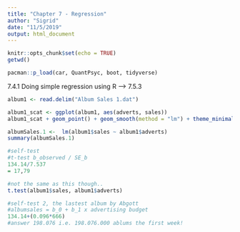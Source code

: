 ```yaml
---
title: "Chapter 7 - Regression"
author: "Sigrid"
date: "11/5/2019"
output: html_document
---
```


```r
knitr::opts_chunk$set(echo = TRUE)
getwd()
```

```r
pacman::p_load(car, QuantPsyc, boot, tidyverse)
```

7.4.1 Doing simple regression using R --> 7.5.3

```r
album1 <- read.delim("Album Sales 1.dat")

album1_scat <- ggplot(album1, aes(adverts, sales)) 
album1_scat + geom_point() + geom_smooth(method = "lm") + theme_minimal()

albumSales.1 <-  lm(album1$sales ~ album1$adverts)
summary(albumSales.1)

#self-test
#t-test b_observed / SE_b
134.14/7.537 
= 17,79

#not the same as this though..
t.test(album1$sales, album1$adverts)

#self-test 2, the lastest album by Abgott
#albumsales = b_0 + b_1 x advertising budget
134.14+(0.096*666)
#answer 198.076 i.e. 198.076.000 ablums the first week!

```

```r

```


